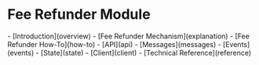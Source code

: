 # Fee Refunder Module

<Accordion title="Overview" icon="eye" defaultOpen="true">
  - [Introduction](overview)
</Accordion>

<Accordion title="Explanation" icon="book">
  - [Fee Refunder Mechanism](explanation)
</Accordion>

<Accordion title="How-To Guide" icon="graduation-cap">
  - [Fee Refunder How-To](how-to)
</Accordion>

<Accordion title="Reference" icon="code">
  - [API](api)
  - [Messages](messages)
  - [Events](events)
  - [State](state)
  - [Client](client)
  - [Technical Reference](reference)
</Accordion> 